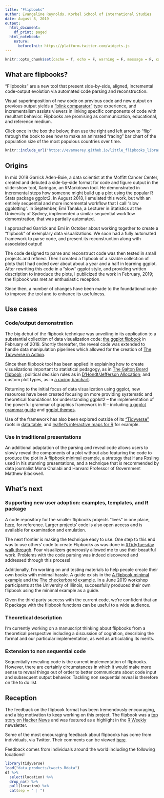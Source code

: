 ```yaml
---
title: "Flipbooks"
author: Evangeline Reynolds, Korbel School of International Studies
date: August 8, 2019
output:
  html_document:
    df_print: paged
  html_notebook:
    nature:
      beforeInit: https://platform.twitter.com/widgets.js
---
```





```r
knitr::opts_chunk$set(cache = T, echo = F, warning = F, message = F, cache = T, error = F)
```


## What are flipbooks?  

"Flipbooks" are a new tool that present side-by-side, aligned, incremental code-output evolution via automated code parsing and reconstruction.

Visual superimposition of new code on previous code and new output on previous output yields a ["blink comparator"](https://en.wikipedia.org/wiki/Blink_comparator){target="_blank"} type experience, and incrementalism assists viewers in linking specific components of code with resultant behavior.  Flipbooks are promising as communication, educational, and reference medium.

Click once in the box the below; then use the right and left arrow to "flip" through the book to see how to make an animated "racing" bar chart of the population size of the most populous countries over time.   

```r
knitr::include_url("https://evamaerey.github.io/little_flipbooks_library/racing_bars/racing_barcharts.html#1")
```


## Origins

In mid 2018 Garrick Aden-Buie, a data scientist at the Moffitt Cancer Center, created and debuted a side-by-side format for code and figure output in the slide-show tool, Xaringan, an RMarkdown tool.  He demonstrated in incremental steps how someone might build up a plot using the popular R Stats package ggplot2.  In August 2018, I emulated this work, but with an entirely sequential and more incremental workflow that I call "slow ggplotting".  In September, Emi Tanaka, a Lecturer in Statistics at the University of Sydney, implemented a similar sequential workflow demonstration, that was partially automated.  

I approached Garrick and Emi in October about working together to create a "flipbook" of exemplary data visualizations.  We soon had a fully automated framework to parse code, and present its reconstruction along with associated output!  

The code designed to parse and reconstruct code was then tested in small projects and refined.  Then I created a flipbook of a sizable collection of plots that I had coded over about about a year and a half in learning ggplot.  After rewriting this code in a "slow" ggplot style, and providing written description to introduce the plots, I publicized the work in February, 2019; the flipbook was met an enthusiastic reception.  

Since then, a number of changes have been made to the foundational code to improve the tool and to enhance its usefulness. 



<!-- https://www.garrickadenbuie.com/blog/decouple-code-and-output-in-xaringan-slides/ -->
<!-- https://emitanaka.rbind.io/post/knitr-knitr-code/ -->

<!-- - the code automating the code-walk through has been updated to "pause" at more "connectors" in the code -->
<!-- - to allow code wrapping -->
<!-- - allow the user to indicate at what point walk-through should be "paused" -->
<!-- - adding balanced parentheses as a condition of   -->

 <!-- The usability of flipbooks is also being improved by creating tools for the creation of visual table of contents, from which users can link to specific visualizations to view code-plot evolution.    -->

<!-- ## Origins - the ideas hose -->

<!-- <blockquote class="twitter-tweet"><p lang="en" dir="ltr">Good ideas! Very <a href="https://twitter.com/hashtag/ggplot?src=hash&amp;ref_src=twsrc%5Etfw">#ggplot</a>. A layered presentation of graphics. <a href="https://t.co/M4tRB9bGS5">https://t.co/M4tRB9bGS5</a></p>&mdash; Gina Reynolds (@EvaMaeRey) <a href="https://twitter.com/EvaMaeRey/status/991269331257487366?ref_src=twsrc%5Etfw">May 1, 2018</a></blockquote> <script async src="https://platform.twitter.com/widgets.js" charset="utf-8"></script> -->

<!-- <blockquote class="twitter-tweet"><p lang="en" dir="ltr">I like this implementation even better. I&#39;m using aes() outside of the ggplot() function or a geom function seems not to be conventional. I just tried and see that it works in this case as I was hoping. But, should it be avoided? bad style? <a href="https://twitter.com/StatGarrett?ref_src=twsrc%5Etfw">@StatGarrett</a> <a href="https://t.co/GxUGo1agHU">pic.twitter.com/GxUGo1agHU</a></p>&mdash; Gina Reynolds (@EvaMaeRey) <a href="https://twitter.com/EvaMaeRey/status/992341968125493248?ref_src=twsrc%5Etfw">May 4, 2018</a></blockquote> <script async src="https://platform.twitter.com/widgets.js" charset="utf-8"></script> -->


<!-- <blockquote class="twitter-tweet"><p lang="en" dir="ltr">Really dig how <a href="https://twitter.com/grrrck?ref_src=twsrc%5Etfw">@grrrck</a> builds up <a href="https://twitter.com/hashtag/ggplot2?src=hash&amp;ref_src=twsrc%5Etfw">#ggplot2</a> syntax w/ 📊:<br>📽 &quot;A Gentle Guide to the Grammar of Graphics with ggplot2&quot; <a href="https://t.co/2Okhri7Hox">https://t.co/2Okhri7Hox</a> <a href="https://twitter.com/hashtag/rstats?src=hash&amp;ref_src=twsrc%5Etfw">#rstats</a> <a href="https://twitter.com/hashtag/dataviz?src=hash&amp;ref_src=twsrc%5Etfw">#dataviz</a> <a href="https://t.co/qO43IeTtHG">pic.twitter.com/qO43IeTtHG</a></p>&mdash; Mara Averick (@dataandme) <a href="https://twitter.com/dataandme/status/995650384155693061?ref_src=twsrc%5Etfw">May 13, 2018</a></blockquote> <script async src="https://platform.twitter.com/widgets.js" charset="utf-8"></script> -->

<!-- https://pkg.garrickadenbuie.com/gentle-ggplot2/#46 -->

<!-- <blockquote class="twitter-tweet"><p lang="en" dir="ltr">Here, building up a <a href="https://twitter.com/hashtag/ggplot2?src=hash&amp;ref_src=twsrc%5Etfw">#ggplot2</a> as slowly as possible, <a href="https://twitter.com/hashtag/rstats?src=hash&amp;ref_src=twsrc%5Etfw">#rstats</a>. Incremental adjustments. <a href="https://twitter.com/hashtag/rstatsteachingideas?src=hash&amp;ref_src=twsrc%5Etfw">#rstatsteachingideas</a> <a href="https://t.co/nUulQl8bPh">pic.twitter.com/nUulQl8bPh</a></p>&mdash; Gina Reynolds (@EvaMaeRey) <a href="https://twitter.com/EvaMaeRey/status/1029104656763572226?ref_src=twsrc%5Etfw">August 13, 2018</a></blockquote> <script async src="https://platform.twitter.com/widgets.js" charset="utf-8"></script> -->

<!-- <blockquote class="twitter-tweet"><p lang="en" dir="ltr">Inspired by <a href="https://twitter.com/grrrck?ref_src=twsrc%5Etfw">@grrrck</a> and <a href="https://twitter.com/EvaMaeRey?ref_src=twsrc%5Etfw">@EvaMaeRey</a>, made the kunoichi + ninjutsu (ninja-theme) version of <a href="https://twitter.com/hashtag/ggplot?src=hash&amp;ref_src=twsrc%5Etfw">#ggplot</a> tutorial although Garrick already does explaining this in his excellent blog <a href="https://t.co/msXfg14Ztn">https://t.co/msXfg14Ztn</a>. Gist for ninja-theme here: <a href="https://t.co/soHH4Qvz4F">https://t.co/soHH4Qvz4F</a> <a href="https://twitter.com/hashtag/rstats?src=hash&amp;ref_src=twsrc%5Etfw">#rstats</a> <a href="https://t.co/YlRHAGnaUm">pic.twitter.com/YlRHAGnaUm</a></p>&mdash; Emi Tanaka 🌾 (@statsgen) <a href="https://twitter.com/statsgen/status/1041279648452108289?ref_src=twsrc%5Etfw">September 16, 2018</a></blockquote> <script async src="https://platform.twitter.com/widgets.js" charset="utf-8"></script> -->




## Use cases

### Code/output demonstration

The big debut of the flipbook technique was unveiling in its application to a substantial collection of data visualization code: [the ggplot flipbook](https://evamaerey.github.io/ggplot_flipbook/ggplot_flipbook_xaringan.html){target="_blank"} in February of 2019.  Shortly thereafter, the reveal code was extended to handle data manipulation pipelines which allowed for the creation of [The Tidyverse in Action](https://evamaerey.github.io/tidyverse_in_action/tidyverse_in_action.html){target="_blank"}.   

Since then flipbook tool has been applied in explaining how to create visualizations important to statistical pedagogy, as in [The Galton Board flipbook](https://evamaerey.github.io/little_flipbooks_library/galton_board/galton_board.html){target="_blank"}
; political decision rules as in [D’Hondt/Jefferson Allocation](https://evamaerey.github.io/little_flipbooks_library/dhondt_jefferson_allocation/dhondt_jefferson_allocation){target="_blank"}; and custom plot types, as in [a racing barchart](https://evamaerey.github.io/little_flipbooks_library/racing_bars/racing_barcharts.html){target="_blank"}.

Returning to the initial focus of data visualization using ggplot, new resources have been created focusing on more providing systematic and theoretical foundations for understanding ggplot2 -- the implementation of the powerful grammar of graphics framework in R -- including [a ggplot grammar guide](https://evamaerey.github.io/ggplot2_grammar_guide/ggplot2_grammar_guide#1){target="_blank"} and [ggplot themes](https://evamaerey.github.io/little_flipbooks_library/taming_themes_in_ggplot/taming_ggplot_themes.html){target="_blank"}.  

Use of the framework has also been explored outside of its ["Tidyverse"](https://www.tidyverse.org/){target="_blank"} roots in [data.table](https://evamaerey.github.io/little_flipbooks_library/data.table/data.table){target="_blank"}, and [leaflet's interactive maps for R](https://evamaerey.github.io/little_flipbooks_library/leaflet/leaflet#1){target="_blank"} for example.  

### Use in traditional presentations

An additional adaptation of the parsing and reveal code allows users to slowly reveal the components of a plot without also featuring the code to produce the plot in [A flipbook minimal example](https://evamaerey.github.io/little_flipbooks_library/minimal_example/minimal_example){target="_blank"}, a strategy that Hans Rosling used in his stunning presentations, and a technique that is recommended by data journalist Mona Chalabi and Harvard  Professor of Government Matthew Blackwell. 


## What's next

### Supporting new user adoption: examples, templates, and R package

A code repository for the smaller flipbooks projects "lives" in one place, [here](https://github.com/EvaMaeRey/little_flipbooks_library), for reference.   Larger projects' code is also open access and is available for examination and emulation.

The next frontier is making the technique easy to use.  One step to this end was to use others' code to create Flipbooks as was done in [#TidyTuesday walk through](https://evamaerey.github.io/tidytuesday_walk_through/tidytuesday_highlights.html){target="_blank"}.  Four visualizers generously allowed me to use their beautiful work.  Problems with the code parsing was indeed discovered and addressed through this process!

Additionally, I'm working on and testing materials to help people create their own books with minimal hassle.  A guide exists in the [A flipbook minimal example](https://evamaerey.github.io/little_flipbooks_library/tidytuesday_minimal_example/tidytuesday_minimal_example){target="_blank"} and the [The checkerboard example](https://evamaerey.github.io/little_flipbooks_library/checkerboard/checkerboard.html){target="_blank"}.  In a June 2019 workshop participants at the University of Illinois, successfully produced their own flipbook using the minimal example as a guide.  

Given the third party success with the current code, we're confident that an R package with the flipbook functions can be useful to a wide audience.  

### Theoretical description

I'm currently working on a manuscript thinking about flipbooks from a theoretical perspective including a discussion of cognition, describing the format and our particular implementation, as well as articulating its merits. 

### Extension to non sequential code

Sequentially revealing code is the current implementation of flipbooks. However, there are certainly circumstances in which it would make more sense to reveal things out of order to better communicate about code input and subsequent output behavior.  Tackling non sequential reveal is therefore on the to do list.   

## Reception

The feedback on the flipbook format has been tremendously encouraging, and a big motivation to keep working on this project.  The flipbook was a [top story on Hacker News](https://news.ycombinator.com/item?id=19356354) and was featured as a highlight in the [R Weekly](https://www.r-craft.org/r-news/r-weekly-2019-07-flipbook-package-building/) newsletter.


Some of the most encouraging feedback about flipbooks has come from individuals, via Twitter.  Their comments can be viewed [here](https://evamaerey.github.io/little_flipbooks_library/about/cheers_for_flipbooks).

Feedback comes from individuals around the world including the following locations!

```r
library(tidyverse)
load("data_products/tweets.Rdata")
df %>% 
  select(location) %>% 
  drop_na() %>% 
  pull(location) %>% 
  cat(sep = " | ")
```



<!-- ```{r, out.width="48%"} -->
<!-- knitr::include_url("https://evamaerey.github.io/ggplot_flipbook/ggplot_flipbook_xaringan.html") -->
<!-- knitr::include_url("https://evamaerey.github.io/tidyverse_in_action/tidyverse_in_action.html") -->
<!-- knitr::include_url("https://evamaerey.github.io/ggplot2_grammar_guide/ggplot2_grammar_guide") -->
<!-- knitr::include_url("https://evamaerey.github.io/tidytuesday_walk_through/tidytuesday_highlights.html") -->
<!-- ``` -->

